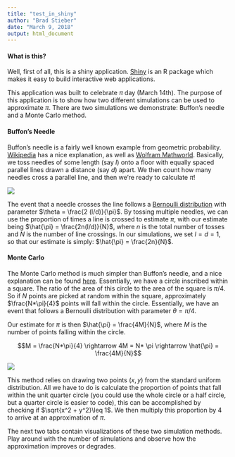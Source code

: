 ---
title: "test_in_shiny"
author: "Brad Stieber"
date: "March 9, 2018"
output: html_document
---

#### What is this?

Well, first of all, this is a shiny application. [Shiny](https://shiny.rstudio.com/) is an R package which makes it easy to build interactive web applications.

This application was built to celebrate $\pi$ day (March 14th). The purpose of this application is to show how two different simulations can be used to approximate $\pi$. There are two simulations we demonstrate: Buffon's needle and a Monte Carlo method. 

#### Buffon's Needle

Buffon's needle is a fairly well known example from geometric probability. [Wikipedia](https://en.wikipedia.org/wiki/Buffon%27s_needle) has a nice explanation, as well as [Wolfram Mathworld](http://mathworld.wolfram.com/BuffonsNeedleProblem.html). Basically, we toss needles of some length (say $l$) onto a floor with equally spaced parallel lines drawn a distance (say $d$) apart. We then count how many needles cross a parallel line, and then we're ready to calculate $\pi$! 

![](http://mathworld.wolfram.com/images/eps-gif/BuffonNeedle_700.gif)

The event that a needle crosses the line follows a [Bernoulli distribution](https://en.wikipedia.org/wiki/Bernoulli_distribution) with parameter $\theta = \frac{2 (l/d)}{\pi}$. By tossing multiple needles, we can use the proportion of times a line is crossed to estimate $\pi$, with our estimate being $\hat{\pi} = \frac{2n(l/d)}{N}$, where $n$ is the total number of tosses and $N$ is the number of line crossings. In our simulations, we set $l = d = 1$, so that our estimate is simply: $\hat{\pi} = \frac{2n}{N}$.

#### Monte Carlo

The Monte Carlo method is much simpler than Buffon's needle, and a nice explanation can be found [here](http://www.eveandersson.com/pi/monte-carlo-circle). Essentially, we have a circle inscribed within a square. The ratio of the area of this circle to the area of the square is $\pi/4$. So if $N$ points are picked at random within the square, approximately $\frac{N*\pi}{4}$ points will fall within the circle. Essentially, we have an event that follows a Bernoulli distribution with parameter $\theta = \pi/4$. 

Our estimate for $\pi$ is then $\hat{\pi} = \frac{4M}{N}$, where $M$ is the number of points falling within the circle. 

$$M = \frac{N*\pi}{4} \rightarrow 4M = N* \pi \rightarrow \hat{\pi} = \frac{4M}{N}$$


![](pi_circle.png)

This method relies on drawing two points $(x, y)$ from the standard uniform distribution. All we have to do is calculate the proportion of points that fall within the unit quarter circle (you could use the whole circle or a half circle, but a quarter circle is easier to code), this can be accomplished by checking if $\sqrt{x^2 + y^2}\leq 1$. We then multiply this proportion by 4 to arrive at an approximation of $\pi$. 

The next two tabs contain visualizations of these two simulation methods. Play around with the number of simulations and observe how the approximation improves or degrades. 
